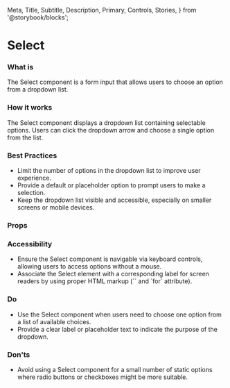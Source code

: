   Meta,
  Title,
  Subtitle,
  Description,
  Primary,
  Controls,
  Stories,
} from '@storybook/blocks';

<Meta of={NsSelect} />

<h1>Select</h1>

<h3>What is</h3>
<p>
  The Select component is a form input that allows users to choose an option
  from a dropdown list.
</p>

<h3>How it works</h3>
<p>
  The Select component displays a dropdown list containing selectable options.
  Users can click the dropdown arrow and choose a single option from the list.
</p>
<Primary />

<h3>Best Practices</h3>
<ul>
  <li>
    Limit the number of options in the dropdown list to improve user experience.
  </li>
  <li>
    Provide a default or placeholder option to prompt users to make a selection.
  </li>
  <li>
    Keep the dropdown list visible and accessible, especially on smaller screens
    or mobile devices.
  </li>
</ul>

<h3>Props</h3>
<Controls />

<h3>Accessibility</h3>
<ul>
  <li>Ensure the Select component is navigable via keyboard controls, allowing users to access options without a mouse.</li>
  <li>Associate the Select element with a corresponding label for screen readers by using proper HTML markup (`<label>` and `for` attribute).</li>
</ul>

<h3>Do</h3>
<ul>
  <li>
    Use the Select component when users need to choose one option from a list of
    available choices.
  </li>
  <li>
    Provide a clear label or placeholder text to indicate the purpose of the
    dropdown.
  </li>
</ul>

<h3>Don'ts</h3>
<ul>
  <li>
    Avoid using a Select component for a small number of static options where
    radio buttons or checkboxes might be more suitable.
  </li>
</ul>

<Stories />
